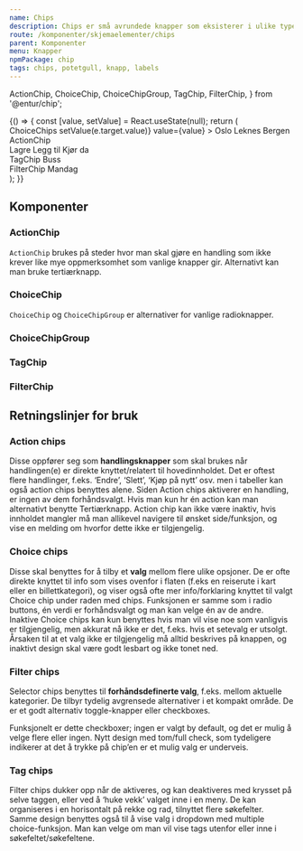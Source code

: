 ```yaml
---
name: Chips
description: Chips er små avrundede knapper som eksisterer i ulike typer; Action chips og Choice chips (med eller uten ikon), samt Filter chips og tags.
route: /komponenter/skjemaelementer/chips
parent: Komponenter
menu: Knapper
npmPackage: chip
tags: chips, potetgull, knapp, labels
---
```


  ActionChip,
  ChoiceChip,
  ChoiceChipGroup,
  TagChip,
  FilterChip,
} from '@entur/chip';

<PageHeader />

<Playground>
  {() => {
    const [value, setValue] = React.useState(null);
    return (
      <div
        style={{
          display: 'grid',
          gridTemplateColumns: '1fr 1fr',
          gridGap: '1rem',
        }}
      >
        <div>
          <Label>ChoiceChips</Label>
          <ChoiceChipGroup
            name="city"
            label="Velg din hjemby"
            onChange={e => setValue(e.target.value)}
            value={value}
          >
            <ChoiceChip value="Oslo">Oslo</ChoiceChip>
            <ChoiceChip value="Leknes">Leknes</ChoiceChip>
            <ChoiceChip value="Bergen" disabled>
              Bergen
            </ChoiceChip>
          </ChoiceChipGroup>
        </div>
        <div>
          <Label>ActionChip</Label>
          <div style={{ display: 'flex' }}>
            <ActionChip style={{ marginRight: '1rem' }}>Lagre</ActionChip>
            <ActionChip style={{ marginRight: '1rem' }}>
              Legg til <AddIcon />
            </ActionChip>
            <ActionChip>
              <CarIcon /> Kjør da
            </ActionChip>
          </div>
        </div>
        <div>
          <Label>TagChip</Label>
          <TagChip>Buss</TagChip>
        </div>
        <div>
          <Label>FilterChip</Label>
          <FilterChip>Mandag</FilterChip>
        </div>
      </div>
    );
  }}
</Playground>

## Komponenter

### ActionChip

<ImportStatement imports="ActionChip" />
<Props of={ActionChip} />

`ActionChip` brukes på steder hvor man skal gjøre en handling som ikke krever like mye oppmerksomhet som vanlige knapper gir.
Alternativt kan man bruke tertiærknapp.

### ChoiceChip

<ImportStatement imports="ChoiceChip" />
<Props of={ChoiceChip} />

`ChoiceChip` og `ChoiceChipGroup` er alternativer for vanlige radioknapper.

### ChoiceChipGroup

<ImportStatement imports="ChoiceChipGroup" />
<Props of={ChoiceChipGroup} />

### TagChip

<ImportStatement imports="TagChip" />
<Props of={TagChip} />

### FilterChip

<ImportStatement imports="FilterChip" />
<Props of={FilterChip} />

## Retningslinjer for bruk

### Action chips

Disse oppfører seg som **handlingsknapper** som skal brukes når handlingen(e) er direkte knyttet/relatert til hovedinnholdet.
Det er oftest flere handlinger, f.eks. ‘Endre’, ‘Slett’, ‘Kjøp på nytt’ osv. men i tabeller kan også action chips benyttes alene.
Siden Action chips aktiverer en handling, er ingen av dem forhåndsvalgt. Hvis man kun hr én action kan man alternativt benytte Tertiærknapp.
Action chip kan ikke være inaktiv, hvis innholdet mangler må man allikevel navigere til ønsket side/funksjon,
og vise en melding om hvorfor dette ikke er tilgjengelig.

### Choice chips

Disse skal benyttes for å tilby et **valg** mellom flere ulike opsjoner.
De er ofte direkte knyttet til info som vises ovenfor i flaten (f.eks en reiserute i kart eller en billettkategori),
og viser også ofte mer info/forklaring knyttet til valgt Choice chip under raden med chips. Funksjonen er samme som i radio buttons,
én verdi er forhåndsvalgt og man kan velge én av de andre. Inaktive Choice chips kan kun benyttes hvis man vil vise noe som vanligvis er tilgjengelig,
men akkurat nå ikke er det, f.eks. hvis et setevalg er utsolgt. Årsaken til at et valg ikke er tilgjengelig må alltid beskrives på knappen,
og inaktivt design skal være godt lesbart og ikke tonet ned.

### Filter chips

Selector chips benyttes til **forhåndsdefinerte valg**, f.eks. mellom aktuelle kategorier.
De tilbyr tydelig avgrensede alternativer i et kompakt område. De er et godt alternativ toggle-knapper eller checkboxes.

Funksjonelt er dette checkboxer; ingen er valgt by default, og det er mulig å velge flere eller ingen.
Nytt design med tom/full check, som tydeligere indikerer at det å trykke på chip’en er et mulig valg er underveis.

### Tag chips

Filter chips dukker opp når de aktiveres, og kan deaktiveres med krysset på selve taggen,
eller ved å ‘huke vekk’ valget inne i en meny. De kan organiseres i en horisontalt på rekke og rad, tilnyttet flere søkefelter.
Samme design benyttes også til å vise valg i dropdown med multiple choice-funksjon.
Man kan velge om man vil vise tags utenfor eller inne i søkefeltet/søkefeltene.
